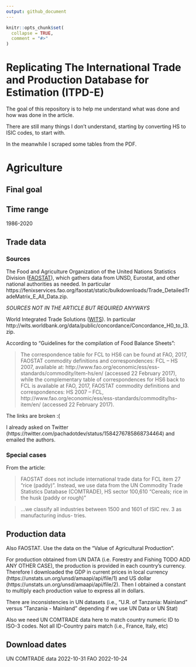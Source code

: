 ```yaml
---
output: github_document
---
```


<!-- README.md is generated from README.Rmd. Please edit that file -->

```r
knitr::opts_chunk$set(
  collapse = TRUE,
  comment = "#>"
)
```

# Replicating The International Trade and Production Database for Estimation (ITPD-E)

<!-- badges: start -->
<!-- badges: end -->

The goal of this repository is to help me understand what was done and how was done in the article.

There are still many things I don't understand, starting by converting HS to ISIC codes, to start with.

In the meanwhile I scraped some tables from the PDF.

# Agriculture

## Final goal

## Time range

1986-2020

## Trade data

### Sources

The Food and Agriculture Organization of the United Nations Statistics Division ([FAOSTAT](https://www.fao.org/faostat/en/#data/TM)), which gathers data from UNSD, Eurostat, and other national authorities as needed. In particular https://fenixservices.fao.org/faostat/static/bulkdownloads/Trade_DetailedTradeMatrix_E_All_Data.zip.

*SOURCES NOT IN THE ARTICLE BUT REQUIRED ANYWAYS*

World Integrated Trade Solutions ([WITS](https://wits.worldbank.org/product_concordance.html)). In particular http://wits.worldbank.org/data/public/concordance/Concordance_H0_to_I3.zip.

According to "Guidelines for the compilation of Food Balance Sheets":

> The correspondence table for FCL to HS6 can be found at FAO, 2017, FAOSTAT commodity definitions and correspondences: FCL – HS 2007, available at: http://www.fao.org/economic/ess/ess-standards/commodity/item-hs/en/ (accessed 22 February 2017), while the complementary table of correspondences for HS6 back to FCL is available at FAO, 2017, FAOSTAT commodity definitions and correspondences: HS 2007 – FCL, http://www.fao.org/economic/ess/ess-standards/commodity/hs-item/en/ (accessed 22 February 2017).

The links are broken :(

I already asked on Twitter (https://twitter.com/pachadotdev/status/1584276785868734464) and emailed the authors.

### Special cases

From the article:

> FAOSTAT does not include international trade data for FCL item 27 "rice (paddy)". Instead, we use data from the UN Commodity Trade Statistics Database (COMTRADE), HS sector 100,610 "Cereals; rice in the husk (paddy or rough)"

> ...we classify all industries between 1500 and 1601 of ISIC rev. 3 as manufacturing indus-
tries.

## Production data

Also FAOSTAT. Use the data on the "Value of Agricultural Production".

For production obtained from UN DATA (i.e. Forestry and Fishing TODO ADD ANY OTHER CASE), the production is provided in each country's currency. Therefore I downloaded the GDP in current prices in local currency (https://unstats.un.org/unsd/amaapi/api/file/1) and US dollar (https://unstats.un.org/unsd/amaapi/api/file/2). Then I obtained a constant to multiply each production value to express all in dollars.

There are inconsistencies in UN datasets (i.e., "U.R. of Tanzania: Mainland" versus "Tanzania - Mainland" depending if we use UN Data or UN Stat)

Also we need UN COMTRADE data here to match country numeric ID to ISO-3 codes. Not all ID-Country pairs match (i.e., France, Italy, etc)

## Download dates

UN COMTRADE data 2022-10-31
FAO 2022-10-24




